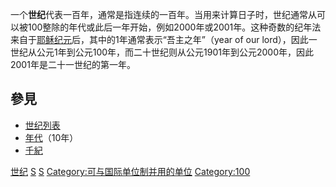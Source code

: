 一个'''世纪'''代表一百年，通常是指连续的一百年。当用来计算日子时，世纪通常从可以被100整除的年代或此后一年开始，例如2000年或2001年。这种奇数的纪年法来自于[[西元|耶稣纪元]]后，其中的1年通常表示“吾主之年”（year of our lord），因此一世纪从公元1年到公元100年，而二十世纪则从公元1901年到公元2000年，因此2001年是二十一世纪的第一年。

== 參見 ==
* [[世纪列表|世纪列表]]
* [[年代|年代]]（10年）
* [[千紀|千紀]]

{{时间单位导航}}

[[Category:世纪|]]
[[Category:时间单位|S]]
[[Category:年代学|S]]
[[Category:可与国际单位制并用的单位|Category:可与国际单位制并用的单位]]
[[Category:100|Category:100]]

{{Standard-stub}}